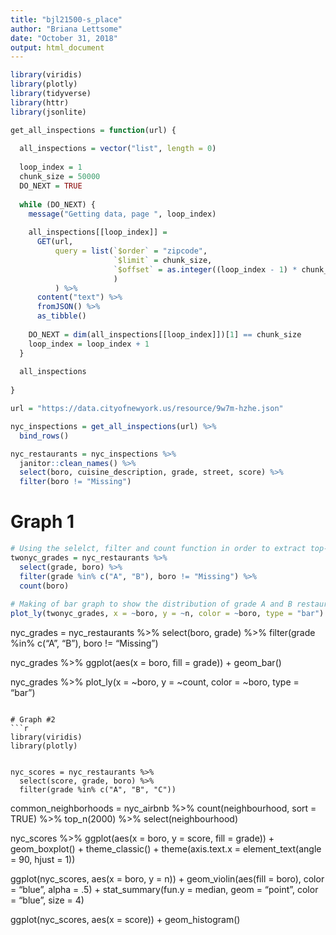 ```yaml
---
title: "bjl21500-s_place"
author: "Briana Lettsome"
date: "October 31, 2018"
output: html_document
---
```


```r
library(viridis)
library(plotly)
library(tidyverse)
library(httr)
library(jsonlite)
```


```r
get_all_inspections = function(url) {
  
  all_inspections = vector("list", length = 0)
  
  loop_index = 1
  chunk_size = 50000
  DO_NEXT = TRUE
  
  while (DO_NEXT) {
    message("Getting data, page ", loop_index)
    
    all_inspections[[loop_index]] = 
      GET(url,
          query = list(`$order` = "zipcode",
                       `$limit` = chunk_size,
                       `$offset` = as.integer((loop_index - 1) * chunk_size)
                       )
          ) %>%
      content("text") %>%
      fromJSON() %>%
      as_tibble()
    
    DO_NEXT = dim(all_inspections[[loop_index]])[1] == chunk_size
    loop_index = loop_index + 1
  }
  
  all_inspections
  
}

url = "https://data.cityofnewyork.us/resource/9w7m-hzhe.json"

nyc_inspections = get_all_inspections(url) %>%
  bind_rows() 
```

```r
nyc_restaurants = nyc_inspections %>%
  janitor::clean_names() %>%
  select(boro, cuisine_description, grade, street, score) %>%
  filter(boro != "Missing")
```


# Graph 1
```r
# Using the selelct, filter and count function in order to extract top-ranked eats
twonyc_grades = nyc_restaurants %>%
  select(grade, boro) %>%
  filter(grade %in% c("A", "B"), boro != "Missing") %>%
  count(boro)
  
# Making of bar graph to show the distribution of grade A and B restaurants per boro
plot_ly(twonyc_grades, x = ~boro, y = ~n, color = ~boro, type = "bar")
```

nyc_grades = nyc_restaurants %>%
  select(boro, grade) %>%
  filter(grade %in% c("A", "B"), boro != "Missing") 

nyc_grades %>%
  ggplot(aes(x = boro, fill = grade)) + 
  geom_bar()

nyc_grades %>%
   plot_ly(x = ~boro, y = ~count, color = ~boro, type = "bar")
```

# Graph #2
```r
library(viridis)
library(plotly)


nyc_scores = nyc_restaurants %>%
  select(score, grade, boro) %>%
  filter(grade %in% c("A", "B", "C"))
```

common_neighborhoods =
  nyc_airbnb %>% 
  count(neighbourhood, sort = TRUE) %>% 
  top_n(2000) %>% 
  select(neighbourhood)

nyc_scores %>%
   ggplot(aes(x = boro, y = score, fill = grade)) +
  geom_boxplot() +
  theme_classic() + 
  theme(axis.text.x = element_text(angle = 90, hjust = 1))


ggplot(nyc_scores, aes(x = boro, y = n)) + 
  geom_violin(aes(fill = boro), color = "blue", alpha = .5) + 
  stat_summary(fun.y = median, geom = "point", color = "blue", size = 4)

ggplot(nyc_scores, aes(x = score)) + 
  geom_histogram()
